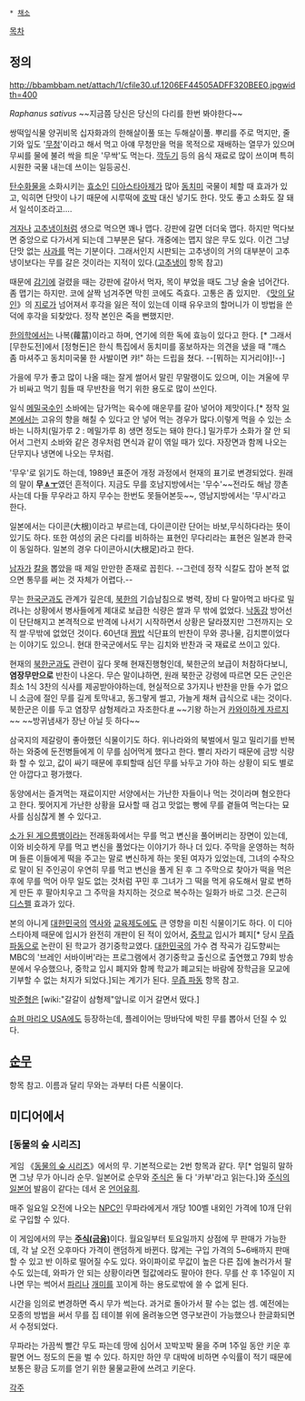  * [[채소]]

[[목차]]
== 정의 ==
http://bbambbam.net/attach/1/cfile30.uf.1206EF44505ADFF320BEE0.jpgwidth=400

''Raphanus sativus''
~~지금쯤 당신은 당신의 다리를 한번 봐야한다~~

쌍떡잎식물 양귀비목 십자화과의 한해살이풀 또는 두해살이풀. 뿌리를 주로 먹지만, 줄기와 잎도 '[[무청]]'이라고 해서 먹고 아얘 무청만을 먹을 목적으로 재배하는 열무가 있으며 무씨를 물에 불려 싹을 틔운 '무싹'도 먹는다. [[깍두기]] 등의 음식 재료로 많이 쓰이며 특히 시원한 국물 내는데 쓰이는 일등공신.

[[탄수화물]]을 소화시키는 [[효소]]인 [[디아스타아제]]가 많아 [[동치미]] 국물이 체할 때 효과가 있고, 익히면 단맛이 나기 때문에 시루떡에 [[호박]] 대신 넣기도 한다. 맛도 좋고 소화도 잘 돼서 일석이조라고….

[[겨자]]나 [[고추냉이]]처럼 생으로 먹으면 꽤나 맵다. 강판에 갈면 더더욱 맵다. 하지만 먹다보면 중앙으로 다가서게 되는데 그부분은 달다. 개중에는 맵지 않은 무도 있다. 이건 그냥 단맛 없는 [[사과]]를 먹는 기분이다. 그래서인지 시판되는 고추냉이의 거의 대부분이 고추냉이보다는 무를 갈은 것이라는 지적이 있다.([[고추냉이]] 항목 참고)

때문에 [[감기]]에 걸렸을 때는 강판에 갈아서 먹자, 목이 부었을 때도 그냥 술술 넘어간다. 좀 맵기는 하지만. 코에 살짝 넘겨주면 막힌 코에도 즉효다. 고통은 좀 있지만. 《[[맛의 달인]]》의 [[지로]]가 넘어져서 후각을 잃은 적이 있는데 이때 유우코의 할머니가 이 방법을 쓴 덕에 후각을 되찾았다. 정작 본인은 죽을 뻔했지만.

[[한의학]]에서는 나복(蘿葍)이라고 하며, 연기에 의한 독에 효능이 있다고 한다. [* 그래서 [무한도전]에서 [정형돈]은 한식 특집에서 동치미를 홍보하자는 의견을 냈을 때 "꺠스 좀 마셔주고 동치미국물 한 사발이면 캬!" 하는 드립을 쳤다. --[뭐하는 지거리야]!--]

가을에 무가 좋고 많이 나올 때는 잘게 썰어서 말린 무말랭이도 있으며, 이는 겨울에 무가 비싸고 먹기 힘들 때 무반찬을 먹기 위한 용도로 많이 쓰인다.

일식 [[메밀국수]]인 소바에는 담가먹는 육수에 매운무를 갈아 넣어야 제맛이다.[* 정작 [[일본]]에서는 고유의 향을 해칠 수 있다고 안 넣어 먹는 경우가 많다.이렇게 먹을 수 있는 소바는 니하치(밀가루 2 : 메밀가루 8) 생면 정도는 돼야 한다.]
밀가루가 소화가 잘 안 되어서 그런지 소바와 같은 경우처럼 면식과 같이 엮일 때가 있다. 자장면과 함께 나오는 단무지나 냉면에 나오는 무처럼.

'무우'로 읽기도 하는데, 1989년 표준어 개정 과정에서 현재의 표기로 변경되었다. 원래의 말이 '''무[[ㅿ]]ㅜ'''였던 흔적이다. 지금도 무를 호남지방에서는 '무수'~~전라도 해남 깡촌사는데 다들 무우라고 하지 무수는 한번도 못들어본듯~~, 영남지방에서는 '무시'라고 한다.

일본에서는 다이콘(大根)이라고 부르는데, 다이콘이란 단어는 바보,무식하다라는 뜻이 있기도 하다. 또한 여성의 굵은 다리를 비하하는 표현인 무다리라는 표현은 일본과 한국이 동일하다. 일본의 경우 다이콘아시(大根足)라고 한다.

[[남자]]가 [[칼]]을 뽑았을 때 제일 만만한 존재로 꼽힌다. --그런데 정작 식칼도 잡아 본적 없으면 통무를 써는 것 자체가 어렵다.-- 

무는 [[한국군]]과도 관계가 깊은데, [[북한]]의 기습남침으로 병력, 장비 다 말아먹고 바다로 밀려나는 상황에서 병사들에게 제대로 보급한 식량은 쌀과 무 밖에 없었다. [[낙동강]] 방어선이 단단해지고 본격적으로 반격에 나서기 시작하면서 상황은 달라졌지만 그전까지는 오직 쌀·무밖에 없었던 것이다. 60년대 [[짬밥]] 식단표의 반찬이 무와 콩나물, 김치뿐이었다는 이야기도 있으니. 현대 한국군에서도 무는 김치와 반찬과 국 재료로 쓰이고 있다.

현재의 [[북한군]]과도 관련이 깊다 못해 현재진행형인데, 북한군의 보급이 처참하다보니, '''염장무만으로''' 반찬이 나온다. 무슨 말이냐하면, 원래 북한군 강령에 따르면 모든 군인은 최소 1식 3찬의 식사를 제공받아야하는데, 현실적으로 3가지나 반찬을 만들 수가 없으니 소금에 절인 무를 길게 토막내고, 동그랗게 썰고, 가늘게 채쳐 급식으로 내는 것이다. 북한군은 이를 두고 염장무 삼형제라고 자조한다.[http://www.dailynk.com/korean/read.php?cataId=nk00100&num=14065 #] ~~기왕 하는거 [[존나 카와이하게 잘라볼게요|카와이하게 자르지]]~~ ~~방귀냄새가 장난 아닐 듯 하다~~

삼국지의 제갈량이 좋아했던 식물이기도 하다. 위나라와의 북벌에서 밀고 밀리기를 반복하는 와중에 둔전병들에게 이 무를 심어먹게 했다고 한다. 빨리 자라기 때문에 금방 식량화 할 수 있고, 값이 싸기 때문에 후퇴할때 심던 무를 놔두고 가야 하는 상황이 되도 별로 안 아깝다고 평가했다.

동양에서는 즐겨먹는 재료이지만 서양에서는 가난한 자들이나 먹는 것이라며 혐오한다고 한다. 찢어지게 가난한 상황을 묘사할 때 검고 맛없는 빵에 무를 곁들여 먹는다는 묘사를 심심찮게 볼 수 있다고.

[[소가 된 게으름뱅이]]라는 전래동화에서는 무를 먹고 변신을 풀어버리는 장면이 있는데, 이와 비슷하게 무를 먹고 변신을 풀었다는 이야기가 하나 더 있다. 주막을 운영하는 척하며 들른 이들에게 떡을 주고는 말로 변신하게 하는 못된 여자가 있었는데, 그녀의 수작으로 말이 된 주인공이 우연히 무를 먹고 변신을 풀게 된 후 그 주막으로 찾아가 떡을 먹은 후에 무를 먹어 아무 일도 없는 것처럼 꾸민 후 그녀가 그 떡을 먹게 유도해서 말로 변하게 만든 후 팔아치우고 그 주막을 차지하는 것으로 복수하는 일화가 바로 그것. 은근히 [[디스펠]] 효과가 있다.

본의 아니게 [[대한민국]]의 [[역사]]와 [[교육]]제도에도 큰 영향을 미친 식물이기도 하다. 이 디아스타아제 때문에 입시가 완전히 개판이 된 적이 있어서, [[중학교]] 입시가 폐지[* 당시 [[무즙 파동]]으로 논란이 된 학교가 경기중학교였다. [[대한민국]]의 가수 겸 작곡가 김도향씨는 MBC의 '브레인 서바이버'라는 프로그램에서 경기중학교 출신으로 출연했고 79회 방송분에서 우승했으나, 중학교 입시 폐지와 함께 학교가 폐교되는 바람에 장학금을 모교에 기부할 수 없는 처지가 되었다.]되는 계기가 된다. [[무즙 파동]] 항목 참고.

[[박준형]]은 [wiki:"갈갈이 삼형제"앞니로 이거 갈면서 떴다.]

[[슈퍼 마리오 USA]]에도 등장하는데, 플레이어는 땅바닥에 박힌 무를 뽑아서 던질 수 있다.

== [[순무]] ==
항목 참고. 이름과 달리 무와는 과부터 다른 식물이다.

== 미디어에서 ==
=== [동물의 숲 시리즈] ===
게임 《[[동물의 숲 시리즈]]》에서의 무. 기본적으로는 2번 항목과 같다. 무[* 엄밀히 말하면 그냥 무가 아니라 순무. 일본어로 순무와 [[주식(금융)|주식]]은 둘 다 '카부'라고 읽는다.]와 [[주식(금융)|주식]]의 [[일본어]] 발음이 같다는 데서 온 [[언어유희]].

매주 일요일 오전에 나오는 [[NPC]]인 무파라에게서 개당 100벨 내외인 가격에 10개 단위로 구입할 수 있다.

이 게임에서의 무는 '''[[주식(금융)]]'''이다. 월요일부터 토요일까지 상점에 무 판매가 가능한데, 각 날 오전 오후마다 가격이 랜덤하게 바뀐다. 많게는 구입 가격의 5~6배까지 판매할 수 있고 반 이하로 떨어질 수도 있다. 와이파이로 무값이 높은 다른 집에 놀러가서 팔 수도 있는데, 와파가 안 되는 상황이라면 헐값에라도 팔아야 한다. 무를 산 후 1주일이 지나면 무는 썩어서 [[파리]]나 [[개미]]를 꼬이게 하는 용도로밖에 쓸 수 없게 된다.

시간을 임의로 변경하면 즉시 무가 썩는다. 과거로 돌아가서 팔 수는 없는 셈. 예전에는 모종의 방법을 써서 무를 집 테이블 위에 올려놓으면 영구보관이 가능했으나 한글화되면서 수정되었다.

무파라는 가끔씩 빨간 무도 파는데 땅에 심어서 꼬박꼬박 물을 주며 1주일 동안 키운 후 팔면 어느 정도의 돈을 벌 수 있다. 하지만 하얀 무 대박에 비하면 수익률이 적기 때문에 보통은 황금 도끼를 얻기 위한 물물교환에 쓰려고 키운다.

[[각주]]

